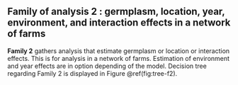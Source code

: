 ## Family of analysis 2 : germplasm, location, year, environment, and interaction effects in a network of farms {#family-2}

**Family 2** gathers analysis that estimate germplasm or location or interaction effects.
This is for analysis in a network of farms. 
Estimation of environment and year effects are in option depending of the model.
Decision tree regarding Family 2 is displayed in Figure \@ref(fig:tree-f2).
